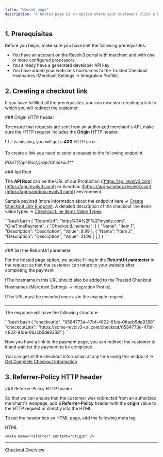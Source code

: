 ```yaml
---
title: "Hosted page"
description: "A hosted page is an option where your customers click a button on your website and are redirected to a payment page hosted by Revolv3's website. The customer then makes the payment, once finished they can click the \"Go Back To Site\" button to return to the merchant's website."
---
```


## 1. Prerequisites

Before you begin, make sure you have met the following prerequisites:

* You have an account on the Revolv3 portal with merchant and with one or more configured processors
* You already have a generated developer API key
* You have added your website's hostnames to the Trusted Checkout Hostnames (Merchant Settings -> Integration Profile).

## 2. Creating a checkout link

If you have fulfilled all the prerequisites, you can now start creating a link to which you will redirect the customer.

<Warning>
  ### Origin HTTP header

  To ensure that requests are sent from an authorized merchant's API, make sure the HTTP request includes the **Origin** HTTP header.

  ❗If it is missing, you will get a **400** HTTP error.
</Warning>

To create a link you need to send a request to the following endpoint:

**POST*\{\{Api Root}}/api/Checkout*\*\*

<Info>
  ### Api Root

  The **API Root** can be the URL of our Production ([https://api.revolv3.com](https://api.revolv3.com)) or Sandbox ([https://api-sandbox.revolv3.com](https://api-sandbox.revolv3.com)) environment.
</Info>

Sample payload (more information about the endpoint here -> [Create Checkout Link Endpoint](https://docs.revolv3.com/update/reference/post_api-checkout#/). A detailed description of the checkout line items value types -> [Checkout Line Items Value Types](doc:checkout-line-items-value-types).

<CodeGroup>
  ```bash bash
  {
    "ReturnUrl": "https%3A%2F%2Fmysite.com",
    "OneTimePayment": {
      "CheckoutLineItems": [
        {
          "Name": "Item 1",
          "Description": "Description",
          "Value": 9.99
        },
        {
          "Name": "Item 2",
          "Description": "Description",
          "Value": 21.99
        }
      ]
    }
  }
  ```
</CodeGroup>

***

<Warning>
  ### Set the ReturnUrl parameter

  For the hosted page option, we advise filling in the **ReturnUrl parameter** in the request so that the customer can return to your website after completing the payment.

  ❗The hostname in this URL should also be added to the Trusted Checkout Hostnames (Merchant Settings -> Integration Profile).

  ❗The URL must be encoded once as in the example request.
</Warning>

***

The response will have the following structure:

<CodeGroup>
  ```bash bash
  {
      "checkoutId": "0584773e-47bf-4822-91de-06acb5de9358",
      "checkoutLink": "https://some-revolv3-url.com/checkout/0584773e-47bf-4822-91de-06acb5de9358"
  }
  ```
</CodeGroup>

Now you have a link to the payment page, you can redirect the customer to it and wait for the payment to be completed.

You can get all the checkout information at any time using this endpoint -> [Get Complete Checkout Information](https://docs.revolv3.com/reference/checkout_getcompletecheckoutinformation)

## 3. Referrer-Policy HTTP header

<Info>
  ### Referrer-Policy HTTP header

  So that we can ensure that the customer was redirected from an authorized merchant's webpage, add a **Referrer-Policy** header with the **origin** value to the HTTP request or directly into the HTML.

  To put the header into an HTML page, add the following meta tag

  HTML

  ```
  <meta name="referrer" content="origin" />
  ```
</Info>

***

[Checkout Overview](/docs/checkout)
